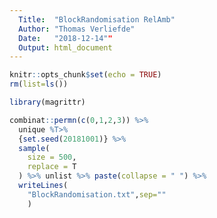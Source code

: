 ```yaml
---
  Title:  "BlockRandomisation RelAmb"
  Author: "Thomas Verliefde"
  Date:   "2018-12-14""
  Output: html_document
---
```


```r
knitr::opts_chunk$set(echo = TRUE)
rm(list=ls())

library(magrittr)

combinat::permn(c(0,1,2,3)) %>%
  unique %T>%
  {set.seed(20181001)} %>%
  sample(
    size = 500,
    replace = T
  ) %>% unlist %>% paste(collapse = " ") %>%
  writeLines(
    "BlockRandomisation.txt",sep=""
    )

```

